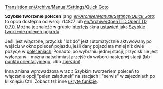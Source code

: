 [[Translation:en/Archive/Manual/Settings/Quick Goto]]

'''Szybkie tworzenie poleceń''' (ang. ''[[en/Archive/Manual/Settings/Quick Goto]]'') to opcja dostępna od wersji r14827 lub [[en/Archive/OpenTTD/OpenTTD 0.7.0]].
Można je znaleźć w grupie [[pl/Archive/Unmapped/Ustawienia/Interfejs|Interfejs]] okna [[pl/Archive/Manual/Settings/Ustawienia|ustawień]] jako [[pl/Archive/Unmapped/Ustawienia/Interfejs#szybkie-tworzenie-polecen-pojazdu|Szybkie tworzenie poleceń pojazdu]].

Jeśli jest włączone, przycisk "Idź do" jest automatycznie aktywowany po wejściu w okno poleceń pojazdu, jeśli dany pojazd ma mniej niż dwie pozycje w [[pl/Manual/Polecenia|poleceniach]]. Ponadto, po wybraniu jednej stacji, przycisk nie jest wyłączany - można natychmiast przejść do wyboru następnej stacji (lub [[pl/Manual/Punkty orientacyjne|punktu orientacyjnego]], albo [[pl/Zajezdnie|zajezdni]]).

Inna zmiana wprowadzona wraz z Szybkim tworzeniem poleceń to włączanie opcji "pełen załadunek" na stacjach i "serwis" w zajezdniach po kliknięciu Ctrl. Zobacz też inne [[pl/Manual/Ukryte funkcje|ukryte funkcje]].